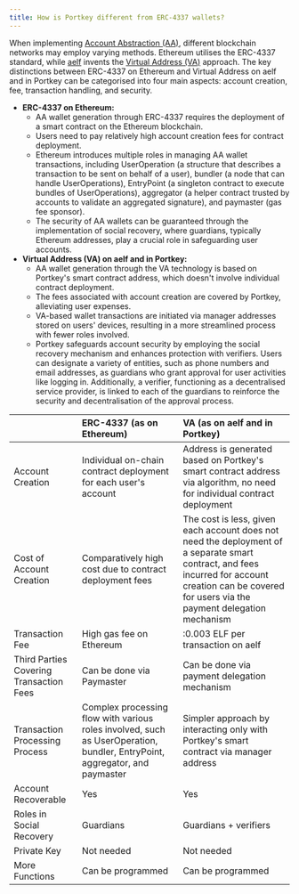 ```yaml
---
title: How is Portkey different from ERC-4337 wallets?
---
```


When implementing [Account Abstraction (AA)](/docs/What-is-Account-Abstraction-AA-wallet ""), different blockchain networks may employ varying methods. Ethereum utilises the ERC-4337 standard, while [aelf](/docs/What-is-aelf "") invents the [Virtual Address (VA)](/docs/What-is-Portkeys-approach-to-realise-Account-Abstraction-AA "") approach. The key distinctions between ERC-4337 on Ethereum and Virtual Address on aelf and in Portkey can be categorised into four main aspects: account creation, fee, transaction handling, and security.

* **ERC-4337 on Ethereum:**
  * AA wallet generation through ERC-4337 requires the deployment of a smart contract on the Ethereum blockchain.
  * Users need to pay relatively high account creation fees for contract deployment.
  * Ethereum introduces multiple roles in managing AA wallet transactions, including UserOperation (a structure that describes a transaction to be sent on behalf of a user), bundler (a node that can handle UserOperations), EntryPoint (a singleton contract to execute bundles of UserOperations), aggregator (a helper contract trusted by accounts to validate an aggregated signature), and paymaster (gas fee sponsor).
  * The security of AA wallets can be guaranteed through the implementation of social recovery, where guardians, typically Ethereum addresses, play a crucial role in safeguarding user accounts.
* **Virtual Address (VA) on aelf and in Portkey:**
  * AA wallet generation through the VA technology is based on Portkey's smart contract address, which doesn't involve individual contract deployment.
  * The fees associated with account creation are covered by Portkey, alleviating user expenses.
  * VA-based wallet transactions are initiated via manager addresses stored on users' devices, resulting in a more streamlined process with fewer roles involved.
  * Portkey safeguards account security by employing the social recovery mechanism and enhances protection with verifiers. Users can designate a variety of entities, such as phone numbers and email addresses, as guardians who grant approval for user activities like logging in. Additionally, a verifier, functioning as a decentralised service provider, is linked to each of the guardians to reinforce the security and decentralisation of the approval process.

|  |ERC-4337 (as on Ethereum)|VA (as on aelf and in Portkey)|
|:------|:------|:------|
|Account Creation|Individual on-chain contract deployment for each user's account|Address is generated based on Portkey's smart contract address via algorithm, no need for individual contract deployment|
|Cost of Account Creation|Comparatively high cost due to contract deployment fees|The cost is less, given each account does not need the deployment of a separate smart contract, and fees incurred for account creation can be covered for users via the payment delegation mechanism|
|Transaction Fee|High gas fee on Ethereum|:0.003 ELF per transaction on aelf|
|Third Parties Covering Transaction Fees|Can be done via Paymaster|Can be done via payment delegation mechanism|
|Transaction Processing Process|Complex processing flow with various roles involved, such as UserOperation, bundler, EntryPoint, aggregator, and paymaster|Simpler approach by interacting only with Portkey's smart contract via manager address|
|Account Recoverable|Yes|Yes|
|Roles in Social Recovery|Guardians|Guardians + verifiers|
|Private Key|Not needed|Not needed|
|More Functions|Can be programmed|Can be programmed|
